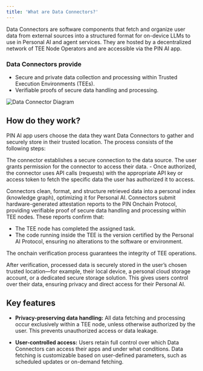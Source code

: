 ```yaml
---
title: 'What are Data Connectors?'
---
```

Data Connectors are software components that fetch and organize user data from external sources into a structured format for on-device LLMs to use in Personal AI and agent services. They are hosted by a decentralized network of TEE Node Operators and are accessible via the PIN AI app.

### Data Connectors provide

- Secure and private data collection and processing within Trusted Execution Environments (TEEs).
- Verifiable proofs of secure data handling and processing.

![Data Connector Diagram](../images/Doc-Data-connector.png)

## How do they work?

PIN AI app users choose the data they want Data Connectors to gather and securely store in their trusted location. The process consists of the following steps:

<Steps>
  <Step title="Data collection">
    The connector establishes a secure connection to the data source. The user grants permission for the connector to access their data. 
    - Once authorized, the connector uses API calls (requests) with the appropriate API key or access token to fetch the specific data the user has authorized it to access.
    <ul>
    </ul>
  </Step>
  
  <Step title="Processing">
    Connectors clean, format, and structure retrieved data into a personal index (<Tooltip tip="A knowledge graph is a structured representation of data that shows the relationships between different entities.">knowledge graph</Tooltip>), optimizing it for Personal AI.
  </Step>
  
  <Step title="Onchain verification">
   Connectors submit hardware-generated attestation reports to the PIN Onchain Protocol, providing verifiable proof of secure data handling and processing within TEE nodes. These reports confirm that:
    <ul>
      <li>The TEE node has completed the assigned task.</li>
      <li>The code running inside the TEE is the version certified by the Personal AI Protocol, ensuring no alterations to the software or environment.</li>
    </ul>
    The onchain verification process guarantees the integrity of TEE operations.
    <ul>
    </ul>
  </Step>
  
  <Step title="Storage">
    After verification, processed data is securely stored in the user’s chosen trusted location—for example, their local device, a personal cloud storage account, or a dedicated secure storage solution. This gives users control over their data, ensuring privacy and direct access for their Personal AI.
  </Step>
</Steps>

## Key features

- **Privacy-preserving data handling:**
All data fetching and processing occur exclusively within a TEE node, unless otherwise authorized by the user. This prevents unauthorized access or data leakage.

- **User-controlled access:**
Users retain full control over which Data Connectors can access their apps and under what conditions. Data fetching is customizable based on user-defined parameters, such as scheduled updates or on-demand fetching.